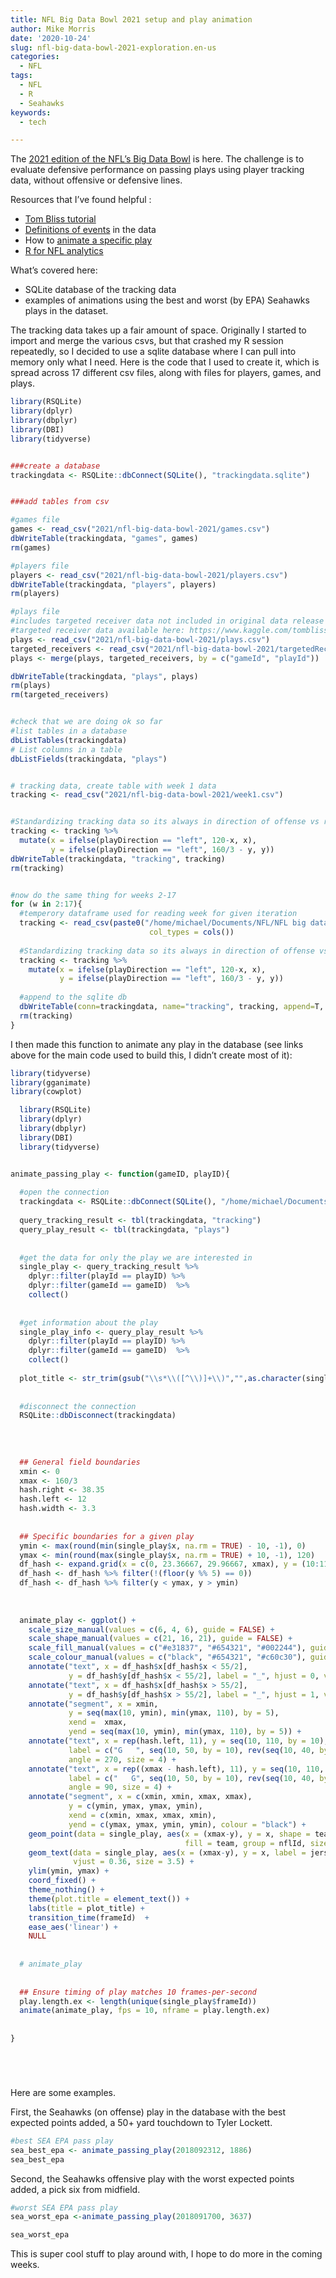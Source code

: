 ```yaml
---
title: NFL Big Data Bowl 2021 setup and play animation
author: Mike Morris
date: '2020-10-24'
slug: nfl-big-data-bowl-2021-exploration.en-us
categories:
  - NFL
tags:
  - NFL
  - R
  - Seahawks
keywords:
  - tech

---
```



The [2021 edition of the NFL's Big Data Bowl](https://www.kaggle.com/c/nfl-big-data-bowl-2021/overview) is here. The challenge is to evaluate defensive performance on passing plays using player tracking data, without offensive or defensive lines.  

Resources that I've found helpful :

* [Tom Bliss tutorial](https://www.kaggle.com/tombliss/tutorial)
* [Definitions of events](https://twitter.com/asmae_toumi/status/1317644112435216385) in the data
* How to [animate a specific play](https://github.com/nfl-football-ops/Big-Data-Bowl/blob/master/README.md)
* [R for NFL analytics](http://rstudio-pubs-static.s3.amazonaws.com/494188_154898728be3411ebab39050ca8a8dcd.html)



What's covered here:

* SQLite database of the tracking data
* examples of animations using the best and worst (by EPA) Seahawks plays in the dataset. 


The tracking data takes up a fair amount of space. Originally I started to import and merge the various csvs, but that crashed my R session repeatedly, so I decided to use a sqlite database where I can pull into memory only what I need. Here is the code that I used to create it, which is spread across 17 different csv files, along with files for players, games, and plays. 


```r


library(RSQLite)
library(dplyr)
library(dbplyr)
library(DBI)
library(tidyverse)


###create a database
trackingdata <- RSQLite::dbConnect(SQLite(), "trackingdata.sqlite")


###add tables from csv

#games file
games <- read_csv("2021/nfl-big-data-bowl-2021/games.csv")
dbWriteTable(trackingdata, "games", games)
rm(games)

#players file
players <- read_csv("2021/nfl-big-data-bowl-2021/players.csv")
dbWriteTable(trackingdata, "players", players)
rm(players)

#plays file 
#includes targeted receiver data not included in original data release
#targeted receiver data available here: https://www.kaggle.com/tombliss/nfl-big-data-bowl-2021-bonus
plays <- read_csv("2021/nfl-big-data-bowl-2021/plays.csv")
targeted_receivers <- read_csv("2021/nfl-big-data-bowl-2021/targetedReciever.csv")
plays <- merge(plays, targeted_receivers, by = c("gameId", "playId"))

dbWriteTable(trackingdata, "plays", plays)
rm(plays)
rm(targeted_receivers)


#check that we are doing ok so far
#list tables in a database
dbListTables(trackingdata)
# List columns in a table
dbListFields(trackingdata, "plays")


# tracking data, create table with week 1 data
tracking <- read_csv("2021/nfl-big-data-bowl-2021/week1.csv")


#Standardizing tracking data so its always in direction of offense vs raw on-field coordinates.
tracking <- tracking %>%
  mutate(x = ifelse(playDirection == "left", 120-x, x),
         y = ifelse(playDirection == "left", 160/3 - y, y))
dbWriteTable(trackingdata, "tracking", tracking)
rm(tracking)


#now do the same thing for weeks 2-17
for (w in 2:17){
  #temperory dataframe used for reading week for given iteration
  tracking <- read_csv(paste0("/home/michael/Documents/NFL/NFL big data bowl/2021/nfl-big-data-bowl-2021/week",w,".csv"),
                               col_types = cols())
  
  #Standardizing tracking data so its always in direction of offense vs raw on-field coordinates.
  tracking <- tracking %>%
    mutate(x = ifelse(playDirection == "left", 120-x, x),
           y = ifelse(playDirection == "left", 160/3 - y, y))
  
  #append to the sqlite db
  dbWriteTable(conn=trackingdata, name="tracking", tracking, append=T, row.names=F)
  rm(tracking)
}


```




I then made this function to animate any play in the database (see links above for the main code used to build this, I didn't create most of it):

```r

library(tidyverse)
library(gganimate)
library(cowplot)

  library(RSQLite)
  library(dplyr)
  library(dbplyr)
  library(DBI)
  library(tidyverse)


animate_passing_play <- function(gameID, playID){
  
  #open the connection
  trackingdata <- RSQLite::dbConnect(SQLite(), "/home/michael/Documents/NFL/NFL big data bowl/trackingdata.sqlite")
  
  query_tracking_result <- tbl(trackingdata, "tracking")
  query_play_result <- tbl(trackingdata, "plays")
  
  
  #get the data for only the play we are interested in
  single_play <- query_tracking_result %>% 
    dplyr::filter(playId == playID) %>% 
    dplyr::filter(gameId == gameID)  %>%
    collect()
  
  
  #get information about the play
  single_play_info <- query_play_result %>% 
    dplyr::filter(playId == playID) %>% 
    dplyr::filter(gameId == gameID)  %>%
    collect()
  
  plot_title <- str_trim(gsub("\\s*\\([^\\)]+\\)","",as.character(single_play_info$playDescription[1])))
  
  
  #disconnect the connection
  RSQLite::dbDisconnect(trackingdata)
  
  
  
  
  ## General field boundaries
  xmin <- 0
  xmax <- 160/3
  hash.right <- 38.35
  hash.left <- 12
  hash.width <- 3.3
  
  
  ## Specific boundaries for a given play
  ymin <- max(round(min(single_play$x, na.rm = TRUE) - 10, -1), 0)
  ymax <- min(round(max(single_play$x, na.rm = TRUE) + 10, -1), 120)
  df_hash <- expand.grid(x = c(0, 23.36667, 29.96667, xmax), y = (10:110))
  df_hash <- df_hash %>% filter(!(floor(y %% 5) == 0))
  df_hash <- df_hash %>% filter(y < ymax, y > ymin)
  
  
  
  animate_play <- ggplot() +
    scale_size_manual(values = c(6, 4, 6), guide = FALSE) + 
    scale_shape_manual(values = c(21, 16, 21), guide = FALSE) +
    scale_fill_manual(values = c("#e31837", "#654321", "#002244"), guide = FALSE) + 
    scale_colour_manual(values = c("black", "#654321", "#c60c30"), guide = FALSE) + 
    annotate("text", x = df_hash$x[df_hash$x < 55/2], 
             y = df_hash$y[df_hash$x < 55/2], label = "_", hjust = 0, vjust = -0.2) + 
    annotate("text", x = df_hash$x[df_hash$x > 55/2], 
             y = df_hash$y[df_hash$x > 55/2], label = "_", hjust = 1, vjust = -0.2) + 
    annotate("segment", x = xmin, 
             y = seq(max(10, ymin), min(ymax, 110), by = 5), 
             xend =  xmax, 
             yend = seq(max(10, ymin), min(ymax, 110), by = 5)) + 
    annotate("text", x = rep(hash.left, 11), y = seq(10, 110, by = 10), 
             label = c("G   ", seq(10, 50, by = 10), rev(seq(10, 40, by = 10)), "   G"), 
             angle = 270, size = 4) + 
    annotate("text", x = rep((xmax - hash.left), 11), y = seq(10, 110, by = 10), 
             label = c("   G", seq(10, 50, by = 10), rev(seq(10, 40, by = 10)), "G   "), 
             angle = 90, size = 4) + 
    annotate("segment", x = c(xmin, xmin, xmax, xmax), 
             y = c(ymin, ymax, ymax, ymin), 
             xend = c(xmin, xmax, xmax, xmin), 
             yend = c(ymax, ymax, ymin, ymin), colour = "black") + 
    geom_point(data = single_play, aes(x = (xmax-y), y = x, shape = team,
                                       fill = team, group = nflId, size = team, colour = team), alpha = 0.7) + 
    geom_text(data = single_play, aes(x = (xmax-y), y = x, label = jerseyNumber), colour = "white", 
              vjust = 0.36, size = 3.5) + 
    ylim(ymin, ymax) + 
    coord_fixed() +  
    theme_nothing() + 
    theme(plot.title = element_text()) +
    labs(title = plot_title) +
    transition_time(frameId)  +
    ease_aes('linear') + 
    NULL
  
  
  # animate_play
  
  
  ## Ensure timing of play matches 10 frames-per-second
  play.length.ex <- length(unique(single_play$frameId))
  animate(animate_play, fps = 10, nframe = play.length.ex)
  
  
}






```



Here are some examples. 

First, the Seahawks (on offense) play in the database with the best expected points added, a 50+ yard touchdown to Tyler Lockett.

```r


#best SEA EPA pass play
sea_best_epa <- animate_passing_play(2018092312, 1886)
sea_best_epa

```


Second, the Seahawks offensive play with the worst expected points added, a pick six from midfield.


```r
#worst SEA EPA pass play
sea_worst_epa <-animate_passing_play(2018091700, 3637)

sea_worst_epa

```




This is super cool stuff to play around with, I hope to do more in the coming weeks.

